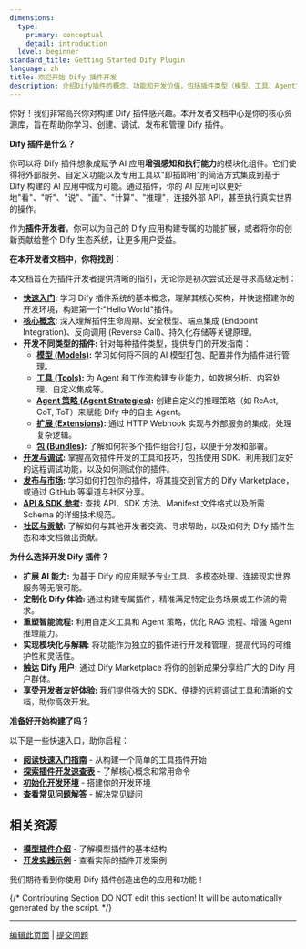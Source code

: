 ```yaml
---
dimensions:
  type:
    primary: conceptual
    detail: introduction
  level: beginner
standard_title: Getting Started Dify Plugin
language: zh
title: 欢迎开始 Dify 插件开发
description: 介绍Dify插件的概念、功能和开发价值，包括插件类型（模型、工具、Agent策略、扩展、包）的简要说明，以及开发者文档的内容概览。
---
```


你好！我们非常高兴你对构建 Dify 插件感兴趣。本开发者文档中心是你的核心资源库，旨在帮助你学习、创建、调试、发布和管理 Dify 插件。


**Dify 插件是什么？**

你可以将 Dify 插件想象成赋予 AI 应用**增强感知和执行能力**的模块化组件。它们使得将外部服务、自定义功能以及专用工具以"即插即用"的简洁方式集成到基于 Dify 构建的 AI 应用中成为可能。通过插件，你的 AI 应用可以更好地"看"、"听"、"说"、"画"、"计算"、"推理"，连接外部 API，甚至执行真实世界的操作。

作为**插件开发者**，你可以为自己的 Dify 应用构建专属的功能扩展，或者将你的创新贡献给整个 Dify 生态系统，让更多用户受益。

**在本开发者文档中，你将找到：**

本文档旨在为插件开发者提供清晰的指引，无论你是初次尝试还是寻求高级定制：

- **[快速入门](/plugin-dev-zh/0211-getting-started-dify-tool):** 学习 Dify 插件系统的基本概念，理解其核心架构，并快速搭建你的开发环境，构建第一个"Hello World"插件。
- **[核心概念](/plugin-dev-zh/0131-cheatsheet):** 深入理解插件生命周期、安全模型、端点集成 (Endpoint Integration)、反向调用 (Reverse Call)、持久化存储等关键原理。
- **开发不同类型的插件:** 针对每种插件类型，提供专门的开发指南：
    - **[模型 (Models)](/plugin-dev-zh/0211-getting-started-new-model):** 学习如何将不同的 AI 模型打包、配置并作为插件进行管理。
    - **[工具 (Tools)](/plugin-dev-zh/0211-getting-started-dify-tool):** 为 Agent 和工作流构建专业能力，如数据分析、内容处理、自定义集成等。
    - **[Agent 策略 (Agent Strategies)](/plugin-dev-zh/9433-agent-strategy-plugin):** 创建自定义的推理策略（如 ReAct, CoT, ToT）来赋能 Dify 中的自主 Agent。
    - **[扩展 (Extensions)](/plugin-dev-zh/9231-extension-plugin):** 通过 HTTP Webhook 实现与外部服务的集成，处理复杂逻辑。
    - **[包 (Bundles)](/plugin-dev-zh/9241-bundle):** 了解如何将多个插件组合打包，以便于分发和部署。
- **[开发与调试](/plugin-dev-zh/0411-remote-debug-a-plugin):** 掌握高效插件开发的工具和技巧，包括使用 SDK、利用我们友好的远程调试功能，以及如何测试你的插件。
- **[发布与市场](/plugin-dev-zh/0321-release-overview):** 学习如何打包你的插件，将其提交到官方的 Dify Marketplace，或通过 GitHub 等渠道与社区分享。
- **[API & SDK 参考](/plugin-dev-zh/0411-general-specifications):** 查找 API、SDK 方法、Manifest 文件格式以及所需 Schema 的详细技术规范。
- **[社区与贡献](/plugin-dev-zh/0312-contributor-covenant-code-of-conduct):** 了解如何与其他开发者交流、寻求帮助，以及如何为 Dify 插件生态和本文档做出贡献。

**为什么选择开发 Dify 插件？**

- **扩展 AI 能力:** 为基于 Dify 的应用赋予专业工具、多模态处理、连接现实世界服务等无限可能。
- **定制化 Dify 体验:** 通过构建专属插件，精准满足特定业务场景或工作流的需求。
- **重塑智能流程:** 利用自定义工具和 Agent 策略，优化 RAG 流程、增强 Agent 推理能力。
- **实现模块化与解耦:** 将功能作为独立的插件进行开发和管理，提高代码的可维护性和灵活性。
- **触达 Dify 用户:** 通过 Dify Marketplace 将你的创新成果分享给广大的 Dify 用户群体。
- **享受开发者友好体验:** 我们提供强大的 SDK、便捷的远程调试工具和清晰的文档，助你高效开发。

**准备好开始构建了吗？**

以下是一些快速入口，助你启程：

- **[阅读快速入门指南](/plugin-dev-zh/0211-getting-started-dify-tool)** - 从构建一个简单的工具插件开始
- **[探索插件开发速查表](/plugin-dev-zh/0131-cheatsheet)** - 了解核心概念和常用命令
- **[初始化开发环境](/plugin-dev-zh/0221-initialize-development-tools)** - 搭建你的开发环境
- **[查看常见问题解答](/plugin-dev-zh/0331-faq)** - 解决常见疑问

## 相关资源

- **[模型插件介绍](/plugin-dev-zh/0131-model-plugin-introduction)** - 了解模型插件的基本结构
- **[开发实践示例](/plugin-dev-zh/0432-develop-a-slack-bot-plugin)** - 查看实际的插件开发案例

我们期待看到你使用 Dify 插件创造出色的应用和功能！

{/*
Contributing Section
DO NOT edit this section!
It will be automatically generated by the script.
*/}

---

[编辑此页面](https://github.com/langgenius/dify-docs/edit/main/plugin-dev-zh/0111-getting-started-dify-plugin.mdx) | [提交问题](https://github.com/langgenius/dify-docs/issues/new?template=docs.yml)


